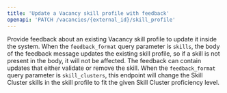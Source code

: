 ```yaml
---
title: 'Update a Vacancy skill profile with feedback'
openapi: 'PATCH /vacancies/{external_id}/skill_profile'
---
```


Provide feedback about an existing Vacancy skill profile to update it inside the system. When the `feedback_format` query parameter is `skills`, the body of the feedback message updates the existing skill profile, so if a skill is not present in the body, it will not be affected. The feedback can contain updates that either validate or remove the skill. When the `feedback_format` query parameter is `skill_clusters`, this  endpoint will change the Skill Cluster skills in the skill profile to fit the given Skill Cluster proficiency level.
